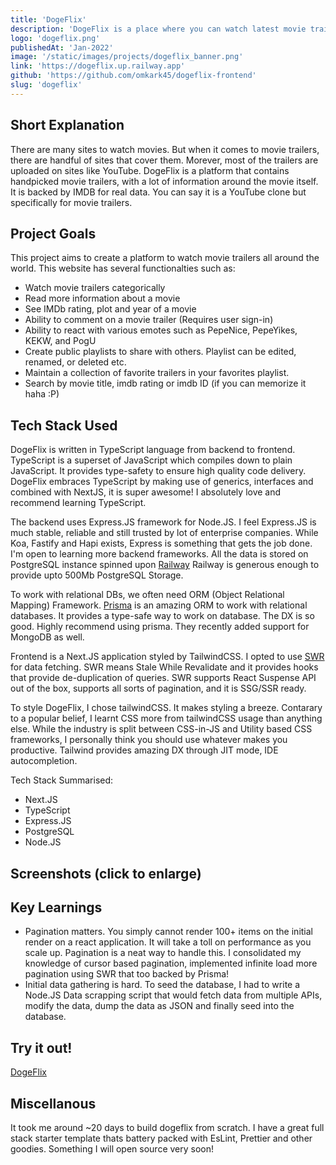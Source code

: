 ```yaml
---
title: 'DogeFlix'
description: 'DogeFlix is a place where you can watch latest movie trailers. Create playlists, share playlists and browse through 100s of movie trailers.'
logo: 'dogeflix.png'
publishedAt: 'Jan-2022'
image: '/static/images/projects/dogeflix_banner.png'
link: 'https://dogeflix.up.railway.app'
github: 'https://github.com/omkark45/dogeflix-frontend'
slug: 'dogeflix'
---
```


## Short Explanation

There are many sites to watch movies. But when it comes to movie trailers, there are handful of sites that cover them.
Morever, most of the trailers are uploaded on sites like YouTube. DogeFlix is a platform that contains handpicked movie trailers, with a
lot of information around the movie itself. It is backed by IMDB for real data. You can say it is a YouTube clone but specifically for movie trailers.

## Project Goals

This project aims to create a platform to watch movie trailers all around the world. This website has several functionalties such as:

- Watch movie trailers categorically
- Read more information about a movie
- See IMDb rating, plot and year of a movie
- Ability to comment on a movie trailer (Requires user sign-in)
- Ability to react with various emotes such as PepeNice, PepeYikes, KEKW, and PogU
- Create public playlists to share with others. Playlist can be edited, renamed, or deleted etc.
- Maintain a collection of favorite trailers in your favorites playlist.
- Search by movie title, imdb rating or imdb ID (if you can memorize it haha :P)

## Tech Stack Used

DogeFlix is written in TypeScript language from backend to frontend. TypeScript is a superset of JavaScript which compiles down
to plain JavaScript. It provides type-safety to ensure high quality code delivery. DogeFlix embraces TypeScript by making use of generics,
interfaces and combined with NextJS, it is super awesome! I absolutely love and recommend learning TypeScript.

The backend uses Express.JS framework for Node.JS. I feel Express.JS is much stable, reliable and still trusted by lot of enterprise companies.
While Koa, Fastify and Hapi exists, Express is something that gets the job done. I'm open to learning more backend frameworks.
All the data is stored on PostgreSQL instance spinned upon [Railway](https://railway.app)
Railway is generous enough to provide upto 500Mb PostgreSQL Storage.

To work with relational DBs, we often need ORM (Object Relational Mapping) Framework. [Prisma](https://prisma.io) is an amazing ORM
to work with relational databases. It provides a type-safe way to work on database. The DX is so good. Highly recommend using
prisma. They recently added support for MongoDB as well.

Frontend is a Next.JS application styled by TailwindCSS. I opted to use [SWR](https://swr.vercel.app) for
data fetching. SWR means Stale While Revalidate and it provides hooks that provide de-duplication of
queries. SWR supports React Suspense API out of the box, supports all sorts of pagination, and it is SSG/SSR
ready.

To style DogeFlix, I chose tailwindCSS. It makes styling a breeze. Contarary to a popular belief,
I learnt CSS more from tailwindCSS usage than anything else. While the industry is split between
CSS-in-JS and Utility based CSS frameworks, I personally think you should use whatever
makes you productive. Tailwind provides amazing DX through JIT mode, IDE autocompletion.

Tech Stack Summarised:

- Next.JS
- TypeScript
- Express.JS
- PostgreSQL
- Node.JS

## Screenshots (click to enlarge)

<SplitImage>
  <Split>
    <LightBoxImage
      alt={`My computer desk`}
      src={'/static/images/projects/dogeflix/1.png'}
      width={1280}
      height={720}
      priority
      objectFit="cover"
    />
    <LightBoxImage
      alt={`My computer desk`}
      src={'/static/images/projects/dogeflix/2.png'}
      width={1280}
      height={720}
      priority
      objectFit="cover"
    />
  </Split>
  <Split>
    <LightBoxImage
      alt={`My computer desk`}
      src={'/static/images/projects/dogeflix/4.png'}
      width={1280}
      height={720}
      priority
      objectFit="cover"
    />
    <LightBoxImage
      alt={`My computer desk`}
      src={'/static/images/projects/dogeflix/3.png'}
      width={1280}
      height={720}
      priority
      objectFit="cover"
    />
  </Split>
</SplitImage>
<div style={{ marginTop: '1rem' }}>
  <LightBoxImage
    alt={`Website Mockup`}
    src={`/static/images/projects/dogeflix/6.png`}
    width={1920}
    height={900}
  />
</div>

## Key Learnings

- Pagination matters. You simply cannot render 100+ items on the initial render on a react application. It will
  take a toll on performance as you scale up. Pagination is a neat way to handle this.
  I consolidated my knowledge of cursor based pagination, implemented infinite load more pagination using SWR
  that too backed by Prisma!
- Initial data gathering is hard. To seed the database, I had to write a Node.JS Data scrapping
  script that would fetch data from multiple APIs, modify the data, dump the data as JSON and finally
  seed into the database.

## Try it out!

[DogeFlix](https://dogeflix.up.railway.app)

## Miscellanous

It took me around ~20 days to build dogeflix from scratch. I have a great full stack starter
template thats battery packed with EsLint, Prettier and other goodies. Something I will open
source very soon!

